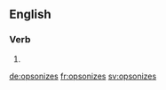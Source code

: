 ==English==

===Verb===
{{head|en|verb form}}

# {{en-third-person singular of|opsonize}}

[[de:opsonizes]]
[[fr:opsonizes]]
[[sv:opsonizes]]